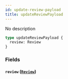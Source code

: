```yaml
---
id: update-review-payload
title: updateReviewPayload
---
```


No description

```graphql
type updateReviewPayload {
  review: Review
}
```

### Fields

#### `review` ([`Review`](/v1/objects/review))
